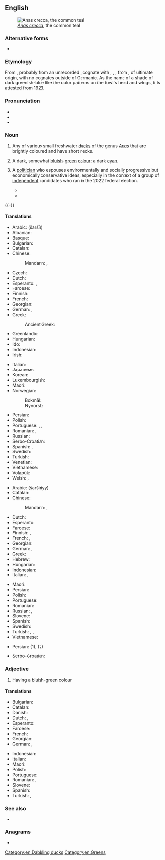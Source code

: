 {{also|teal|Teal|TEAl|TEAL}}
==English==
{{wikipedia}}
[[Image:Sarcelleh 1.jpg|thumb|''[[Anas crecca]]'', the common teal]]

===Alternative forms===
* {{l|en|teale}} {{qualifier|obsolete}}

===Etymology===
From {{inh|en|enm|tele}}, probably from an unrecorded {{inh|en|ang|*tǣle}}, cognate with {{cog|fy|tjilling||teal}}, {{cog|dum|teling}} {{gloss|"teal"; Modern {{cog|nl|taling}}}}, {{cog|gml|telink}}, from {{inh|en|gem-pro|*tailijaz}}, of {{unk|en|title=unknown}} ultimate origin, with no cognates outside of Germanic. As the name of a shade of dark greenish-blue like the color patterns on the fowl's head and wings, it is attested from 1923.

===Pronunciation===
* {{IPA|en|/tiːl/|[tiːɫ]}}
* {{audio|en|LL-Q1860 (eng)-Vealhurl-teal.wav|Audio (Southern England)}}
* {{rhymes|en|iːl|s=1}}

===Noun===
{{en-noun|~}}

# {{lb|en|countable}} Any of various small freshwater [[duck]]s of the genus ''[[Anas]]'' that are brightly coloured and have short necks.
# {{lb|en|countable|and|uncountable}} A dark, somewhat [[bluish]]-[[green]] [[color|colour]]; a dark [[cyan]].
#: {{color panel|008888}}
# {{hot sense|en|date=September 2021}} {{lb|en|countable|Australia|politics|chiefly|attributive}} A [[politician]] who espouses environmentally and socially progressive but economically conservative ideas, especially in the context of a group of [[independent]] candidates who ran in the 2022 federal election.
#* {{quote-journal|en|2021|Kurt Wallace|Navigating the great dividing voter range|IPA Today|https://ipa.org.au/ipa-today/navigating-the-great-dividing-voter-range ||In a bid to defend their inner-city seats, the Liberal Party has moved towards the environmental and progressive left in what can be described as a “'''teal''' strategy” that blurs the lines between the Liberals and the Greens.|month=September 21|publisher=Institute of Public Affairs}}
#* {{quote-journal|en|2022||AEC mobilises taskforce to investigate corflute damage|Sydney Morning Herald||10|Concerns of a targeted dirty tricks campaign targeting “'''teal'''” independents has prompted the Australian Electoral Commission to bring in its electoral integrity assurance taskforce as pre-polling opens.|month=May 9}}
{{-}}
====Translations====
{{trans-top|duck}}
* Arabic: {{t|ar|شرشير}} (šaršīr)
* Albanian: {{t+|sq|bajukë}}
* Basque: {{t|eu|zertzeta}}
* Bulgarian: {{t|bg|примкар|m}}
* Catalan: {{t|ca|xarxet comú}}
* Chinese:
*: Mandarin: {{t+|cmn|水鴨|sc=Hani}}, {{t+|cmn|水鸭|tr=shuǐyā|sc=Hani}}
* Czech: {{t+|cs|čírka}}
* Dutch: {{t+|nl|taling|m}}
* Esperanto: {{t+|eo|kreko}}, {{t|eo|krekanaso}}
* Faroese: {{t|fo|krikkont|f}}
* Finnish: {{t+|fi|tavi}}
* French: {{t+|fr|sarcelle|f}}
* Georgian: {{t|ka|იხვინჯა}}
* German: {{t|de|Krickente|f}}, {{t|de|Kriekente|f}}
* Greek: {{t+|el|αγριόπαπια|f}}
*: Ancient Greek: {{t|grc|κέρκηρις|m}}
* Greenlandic: {{t|kl|qeerlutoornaq}}
* Hungarian: {{t+|hu|réce}}
* Ido: {{t+|io|sarcelo}}
* Indonesian: {{t+|id|itik}}
* Irish: {{t|ga|praslacha|f}}
{{trans-mid}}
* Italian: {{t+|it|alzavola}}
* Japanese: {{t+|ja|小鴨|tr=こがも, kogamo}}
* Korean: {{t|ko|쇠오리}}
* Luxembourgish: {{t|lb|Wanterint|f}}
* Maori: {{t|mi|tētē}}
* Norwegian:
*: Bokmål: {{t|no|krikkand|m|f}}
*: Nynorsk: {{t|nn|krikkand|f}}
* Persian: {{t|fa|خوتکا|tr=xutkâ|sc=fa-Arab}}
* Polish: {{t+|pl|cyraneczka|f}}
* Portuguese: {{t|pt|patinho|m}}, {{t|pt|marrequinha|f}}, {{t|pt|cerceta|f}}
* Romanian: {{t+|ro|lișiță|f}}, {{t|ro|sarselă|f}}
* Russian: {{t+|ru|чиро́к|m}}
* Serbo-Croatian: {{t+|sh|kržulja|f}}
* Spanish: {{t|es|cerceta|f}}, {{t|es|barraquete|m}}
* Swedish: {{t+|sv|kricka|c}}
* Turkish: {{t+|tr|çakırkanat}}
* Venetian: {{t|vec|sarsegna|f}}
* Vietnamese: {{t|vi|mòng két}}
* Volapük: {{t|vo|krek}}
* Welsh: {{t|cy|corhwyaden|f}}, {{t|cy|crach-hwyaden|f}}
{{trans-bottom}}

{{trans-top|colour}}
* Arabic: {{t|ar|شرشيري}} (šaršīriyy)
* Catalan: {{t+|ca|xarxet}}
* Chinese:
*: Mandarin: {{t|cmn|藍綠色|sc=Hani}}, {{t|cmn|蓝绿色|tr=lánlǜsè|sc=Hani}}
* Dutch: {{t+|nl|appelblauwzeegroen|n}}
* Esperanto: {{t|eo|verdbluo}}
* Faroese: {{t|fo|[[grønbláur]] [[litur]]|m}}
* Finnish: {{t|fi|[[tumma]]n [[sinivihreä]]}}, {{t+|fi|sinivihreä}}
* French: {{t|fr|bleu sarcelle}}, {{t+|fr|bleu canard}}
* Georgian: {{t|ka|ფირუზისფერი}}
* German: {{t+|de|blaugrün}}, {{t|de|petrol}}
* Greek: {{t|el|βαθυκύανο|n}}
* Hebrew: {{t+|he|טוּרְקִיז|tr=turqíz}}
* Hungarian: {{t+|hu|kékeszöld}}
* Indonesian: {{t+|id|itik}}
* Italian: {{t|it|blu petrolio}}, {{t|it|foglia di tè}}
{{trans-mid}}
* Maori: {{t|mi|kārikiōrangi}}
* Persian: {{t|fa|سبز دودی|tr=sabz-e dudi|sc=fa-Arab}}
* Polish: {{t|pl|barwa morska|n}}
* Portuguese: {{t+|pt|azul-petróleo}}
* Romanian: {{t|ro|albastru petrol|n}}
* Russian: {{t+|ru|зеленова́то-голубо́й|m}} {{qualifier|цвет}}, {{t+|ru|цвет морской волны|m|sc=Cyrl}}
* Slovene: {{t|sl|turkizna}}
* Spanish: {{t|es|azul petróleo|m}}
* Swedish: {{t|sv|teal}}
* Turkish: {{t+|tr|teal}}, {{t|tr|petrol yeşili}}, {{t+|tr|ördekbaşı}}
* Vietnamese: {{t|vi|mòng két}}
{{trans-bottom}}

{{checktrans-top}}
* Persian: {{t-check|fa|[[مرغابی جره]] (morghabi-ye jarre)}} (1), {{t-check|fa|[[سبزآبی]] (sabzabi)}} (2)
{{trans-mid}}
* Serbo-Croatian: {{t-check|sh|mala divlja patka|f}}
{{trans-bottom}}

===Adjective===
{{en-adj}}

# Having a bluish-green colour

====Translations====
{{trans-top|colour}}
* Bulgarian: {{t|bg|синьо-зелен}}
* Catalan: {{t+|ca|xarxet}}
* Danish: {{t|da|petroleumsblå}}
* Dutch: {{t+|nl|appelblauwzeegroen}}, {{t+|nl|appelblauwzeegroene}}
* Esperanto: {{t|eo|verdblua}}
* Faroese: {{t|fo|grønbláur}}
* French: {{t+|fr|sarcelle|m}}
* Georgian: {{t|ka|ფირუზისფერი}}
* German: {{t|de|petrolblau}}, {{t|de|petrol}}
{{trans-mid}}
* Indonesian: {{t+|id|itik}}
* Italian: {{t|it|foglia di tè}}
* Maori: {{t|mi|kārikiōrangi}}
* Polish: {{t+|pl|morski}}
* Portuguese: {{t+|pt|azul-petróleo}}
* Romanian: {{t|ro|albastru-verzui}}, {{t|ro|albastru petrol}}
* Slovene: {{t|sl|turkizen}}
* Spanish: {{t|es|azul petróleo}}
* Turkish: {{t|tr|petrol yeşili}}, {{t+|tr|ördekbaşı}}
{{trans-bottom}}

===See also===
* {{list:blues/en}}
{{table:colors/en}}

===Anagrams===
* {{anagrams|en|a=aelt|EATL|ETLA|Elta|LATE|et al|et al.|late|leat|tael|tale|tela}}

[[Category:en:Dabbling ducks]]
[[Category:en:Greens]]